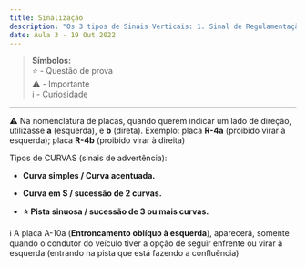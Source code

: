 ```yaml
---
title: Sinalização
description: "Os 3 tipos de Sinais Verticais: 1. Sinal de Regulamentação. 2. Sinal de Advertência. 3. Sinal de indicação e serviçoes auxiliares"
date: Aula 3 - 19 Out 2022
---
```


> **Símbolos:** <br/> ⭐ - Questão de prova <br/> ⚠️ - Importante <br/> ℹ️ - Curiosidade

---

⚠️ Na nomenclatura de placas, quando querem indicar um lado de direção, utilizasse **a** (esquerda), e **b** (direta).
Exemplo: placa **R-4a** (proibido virar à esquerda); placa **R-4b** (proibido virar à direita)


Tipos de CURVAS (sinais de advertência):

  - **Curva simples / Curva acentuada.**

  - **Curva em S / sucessão de 2 curvas.**

  - **⭐ Pista sinuosa / sucessão de 3 ou mais curvas.**


ℹ️ A placa A-10a (**Entroncamento oblíquo à esquerda**), aparecerá, somente quando o condutor do veículo tiver a opção de seguir enfrente ou virar à esquerda (entrando na pista que está fazendo a confluência)

